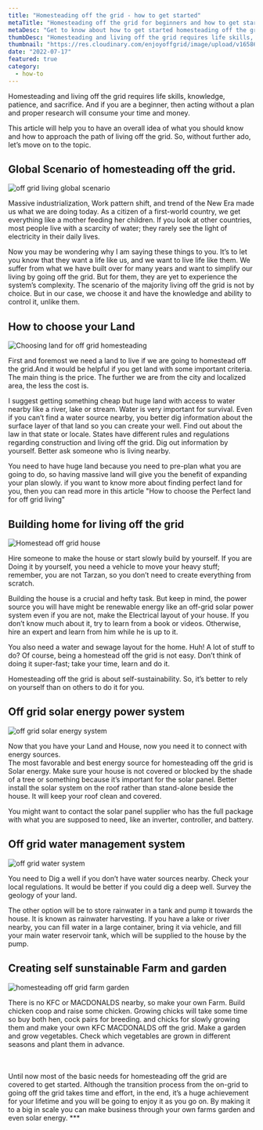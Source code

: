 ```yaml
---
title: "Homesteading off the grid - how to get started"
metaTitle: "Homesteading off the grid for beginners and how to get started"
metaDesc: "Get to know about how to get started homesteading off the grid as a beginner, and things to consider while you are at it. What to plan and how to approach in order to make off grid house and how to choose the renewable energy for your house."
thumbDesc: "Homesteading and living off the grid requires life skills, knowledge, patience, and sacrifice.And if you are a beginner then acting without a plan and proper research will consume your time and money. This article will help you to have an overall idea of what you should know and how to approach the path of living off the grid."
thumbnail: "https://res.cloudinary.com/enjoyoffgrid/image/upload/v1658614286/Posts/homesteading-off-the-grid-how-to-get-started/homesteading-enjoyoffgrid.com_numclp.jpg"
date: "2022-07-17"
featured: true
category:
  - how-to
---
```


Homesteading and living off the grid requires life skills, knowledge, patience, and sacrifice. And if you are a beginner, then acting without a plan and proper research will consume your time and money.

This article will help you to have an overall idea of what you should know and how to approach the path of living off the grid. So, without further ado, let’s move on to the topic.

## Global Scenario of homesteading off the grid.

![off grid living global scenario](https://res.cloudinary.com/enjoyoffgrid/image/upload/v1658614288/Posts/homesteading-off-the-grid-how-to-get-started/off-grid-living-global-scenario_qbez3h.jpg)

Massive industrialization, Work pattern shift, and trend of the New Era made us what we are doing today. As a citizen of a first-world country, we get everything like a mother feeding her children. If you look at other countries, most people live with a scarcity of water; they rarely see the light of electricity in their daily lives.

Now you may be wondering why I am saying these things to you. It’s to let you know that they want a life like us, and we want to live life like them. We suffer from what we have built over for many years and want to simplify our living by going off the grid. But for them, they are yet to experience the system’s complexity. The scenario of the majority living off the grid is not by choice. But in our case, we choose it and have the knowledge and ability to control it, unlike them.

## How to choose your Land

![Choosing land for off grid homesteading](https://res.cloudinary.com/enjoyoffgrid/image/upload/v1658614288/Posts/homesteading-off-the-grid-how-to-get-started/off-grid-living-homesteading-land_deorfi.jpg)

First and foremost we need a land to live if we are going to homestead off the grid.And it would be helpful if you get land with some important criteria. The main thing is the price. The further we are from the city and localized area, the less the cost is.

I suggest getting something cheap but huge land with access to water nearby like a river, lake or stream. Water is very important for survival. Even if you can’t find a water source nearby, you better dig information about the surface layer of that land so you can create your well.
Find out about the law in that state or locale. States have different rules and regulations regarding construction and living off the grid. Dig out information by yourself. Better ask someone who is living nearby.

You need to have huge land because you need to pre-plan what you are going to do, so having massive land will give you the benefit of expanding your plan slowly. if you want to know more about finding perfect land for you, then you can read more in this article <Link href="/find-perfect-land-for-off-grid-living"><a target="_blank">"How to choose the Perfect land for off grid living"</a></Link>

## Building home for living off the grid

![Homestead off grid house](https://res.cloudinary.com/enjoyoffgrid/image/upload/v1658614288/Posts/homesteading-off-the-grid-how-to-get-started/off-grid-house-homesteading_v4ytg5.jpg)

Hire someone to make the house or start slowly build by yourself. If you are Doing it by yourself, you need a vehicle to move your heavy stuff; remember, you are not Tarzan, so you don’t need to create everything from scratch.

Building the <Link href="/the-Ultimate-Plan-for-your-future-off-grid-House"><a target="_blank">house</a></Link> is a crucial and hefty task. But keep in mind, the power source you will have might be renewable energy like an off-grid solar power system even if you are not, make the Electrical layout of your house. If you don’t know much about it, try to learn from a book or videos. Otherwise, hire an expert and learn from him while he is up to it.

You also need a water and sewage layout for the home. Huh! A lot of stuff to do? Of course, being a homestead off the grid is not easy. Don’t think of doing it super-fast; take your time, learn and do it.

Homesteading off the grid is about self-sustainability. So, it’s better to rely on yourself than on others to do it for you.

## Off grid solar energy power system

![off grid solar energy system](https://res.cloudinary.com/enjoyoffgrid/image/upload/v1658614288/Posts/homesteading-off-the-grid-how-to-get-started/homesteading-of-the-grid-solar-energy_cpstyk.jpg)

Now that you have your Land and House, now you need it to connect with energy sources.  
The most favorable and best energy source for homesteading off the grid is <Link href="/Complete-off-grid-solar-system–The-only-Guide-you-will-ever-need"><a target="_blank">Solar energy</a></Link>. Make sure your house is not covered or blocked by the shade of a tree or something because it’s important for the solar panel. Better install the solar system on the roof rather than stand-alone beside the house. It will keep your roof clean and covered.

You might want to contact the solar panel supplier who has the full package with what you are supposed to need, like an inverter, controller, and battery.

## Off grid water management system

![off grid water system](https://res.cloudinary.com/enjoyoffgrid/image/upload/v1658614288/Posts/homesteading-off-the-grid-how-to-get-started/off-grid-living-water-system_gzuysp.jpg)

You need to Dig a well if you don’t have water sources nearby. Check your local regulations. It would be better if you could dig a deep well. Survey the geology of your land.

The other option will be to store rainwater in a tank and pump it towards the house. It is known as rainwater harvesting. If you have a lake or river nearby, you can fill water in a large container, bring it via vehicle, and fill your main water reservoir tank, which will be supplied to the house by the pump.

## Creating self sunstainable Farm and garden

![homesteading off grid farm garden](https://res.cloudinary.com/enjoyoffgrid/image/upload/v1658614288/Posts/homesteading-off-the-grid-how-to-get-started/off-grid-farm-homesteading_gjs2nq.jpg)

There is no KFC or MACDONALDS nearby, so make your own Farm. Build chicken coop and raise some chicken. Growing chicks will take some time so buy both hen, cock pairs for breeding. and chicks for slowly growing them and make your own KFC MACDONALDS off the grid. Make a garden and grow vegetables. Check which vegetables are grown in different seasons and plant them in advance.

<br></br>
Until now most of the basic needs for homesteading off the grid are covered to
get started. Although the transition process from the on-grid to going off the
grid takes time and effort, in the end, it’s a huge achievement for your
lifetime and you will be going to enjoy it as you go on. By making it to a big
in scale you can make business through your own farms garden and even solar
energy. ***
